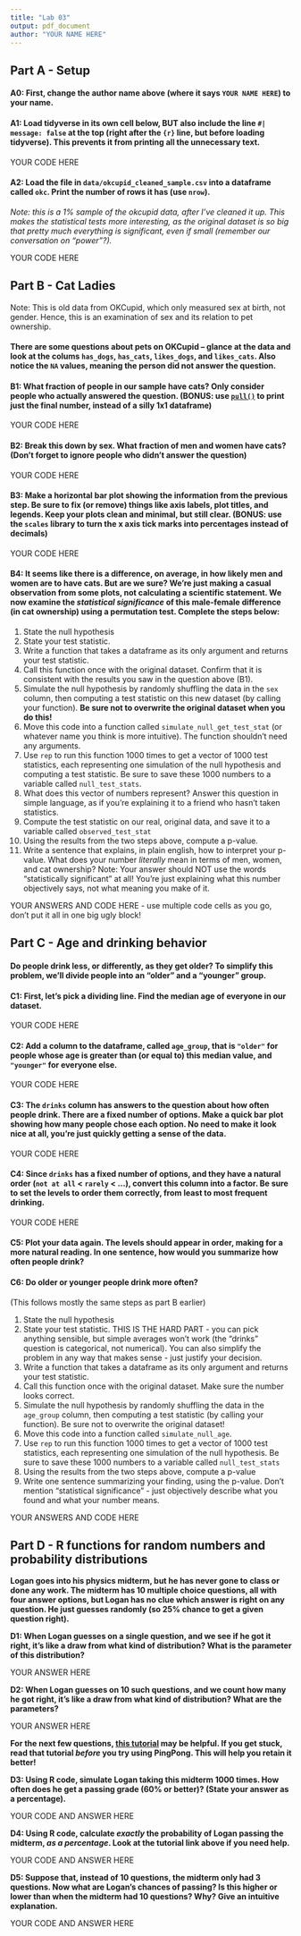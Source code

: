 ```yaml
---
title: "Lab 03"
output: pdf_document
author: "YOUR NAME HERE"
---
```


## Part A - Setup

#### A0: First, change the author name above (where it says `YOUR NAME HERE`) to your name.

#### A1: Load tidyverse in its own cell below, BUT also include the line `#| message: false` at the top (right after the `{r}` line, but before loading tidyverse). This prevents it from printing all the unnecessary text.

YOUR CODE HERE

#### A2: Load the file in `data/okcupid_cleaned_sample.csv` into a dataframe called `okc`. Print the number of rows it has (use `nrow`).

*Note: this is a 1% sample of the okcupid data, after I've cleaned it up. This makes the statistical tests more interesting, as the original dataset is so big that pretty much everything is significant, even if small (remember our conversation on "power"?).*

YOUR CODE HERE

## Part B - Cat Ladies

Note: This is old data from OKCupid, which only measured sex at birth, not gender. Hence, this is an examination of sex and its relation to pet ownership.

#### There are some questions about pets on OKCupid – glance at the data and look at the colums `has_dogs`, `has_cats`, `likes_dogs`, and `likes_cats`. Also notice the `NA` values, meaning the person did not answer the question.

#### B1: What fraction of people in our sample have cats? Only consider people who actually answered the question. (BONUS: use [`pull()`](https://www.statology.org/dplyr-pull/) to print just the final number, instead of a silly 1x1 dataframe)

YOUR CODE HERE

#### **B2:** Break this down by sex. What fraction of men and women have cats? (Don't forget to ignore people who didn't answer the question)

YOUR CODE HERE

#### **B3:** Make a horizontal bar plot showing the information from the previous step. Be sure to fix (or remove) things like axis labels, plot titles, and legends. Keep your plots clean and minimal, but still clear. (BONUS: use the `scales` library to turn the x axis tick marks into percentages instead of decimals)

YOUR CODE HERE

#### B4: It seems like there is a difference, on average, in how likely men and women are to have cats. But are we sure? We're just making a casual observation from some plots, not calculating a scientific statement. We now examine the *statistical significance* of this male-female difference (in cat ownership) using a permutation test. Complete the steps below:

1.  State the null hypothesis
2.  State your test statistic.
3.  Write a function that takes a dataframe as its only argument and returns your test statistic.
4.  Call this function once with the original dataset. Confirm that it is consistent with the results you saw in the question above (B1).
5.  Simulate the null hypothesis by randomly shuffling the data in the `sex` column, then computing a test statistic on this new dataset (by calling your function). **Be sure not to overwrite the original dataset when you do this!**
6.  Move this code into a function called `simulate_null_get_test_stat` (or whatever name you think is more intuitive). The function shouldn't need any arguments.
7.  Use `rep` to run this function 1000 times to get a vector of 1000 test statistics, each representing one simulation of the null hypothesis and computing a test statistic. Be sure to save these 1000 numbers to a variable called `null_test_stats`.
8.  What does this vector of numbers represent? Answer this question in simple language, as if you're explaining it to a friend who hasn't taken statistics.
9.  Compute the test statistic on our real, original data, and save it to a variable called `observed_test_stat`
10. Using the results from the two steps above, compute a p-value.
11. Write a sentence that explains, in plain english, how to interpret your p-value. What does your number *literally* mean in terms of men, women, and cat ownership? Note: Your answer should NOT use the words "statistically significant" at all! You're just explaining what this number objectively says, not what meaning you make of it.

YOUR ANSWERS AND CODE HERE - use multiple code cells as you go, don't put it all in one big ugly block!

## Part C - Age and drinking behavior

#### Do people drink less, or differently, as they get older? To simplify this problem, we'll divide people into an "older" and a "younger" group.

#### C1: First, let's pick a dividing line. Find the median age of everyone in our dataset.

YOUR CODE HERE

#### C2: Add a column to the dataframe, called `age_group`, that is `"older"` for people whose age is greater than (or equal to) this median value, and `"younger"` for everyone else.

YOUR CODE HERE

#### C3: The `drinks` column has answers to the question about how often people drink. There are a fixed number of options. Make a quick bar plot showing how many people chose each option. No need to make it look nice at all, you're just quickly getting a sense of the data.

YOUR CODE HERE

#### C4: Since `drinks` has a fixed number of options, and they have a natural order (`not at all` \< `rarely` \< ...), convert this column into a factor. Be sure to set the levels to order them correctly, from least to most frequent drinking.

YOUR CODE HERE

#### C5: Plot your data again. The levels should appear in order, making for a more natural reading. In one sentence, how would you summarize how often people drink?

#### C6: Do older or younger people drink more often?

(This follows mostly the same steps as part B earlier)

1.  State the null hypothesis
2.  State your test statistic. THIS IS THE HARD PART - you can pick anything sensible, but simple averages won't work (the "drinks" question is categorical, not numerical). You can also simplify the problem in any way that makes sense - just justify your decision.
3.  Write a function that takes a dataframe as its only argument and returns your test statistic.
4.  Call this function once with the original dataset. Make sure the number looks correct.
5.  Simulate the null hypothesis by randomly shuffling the data in the `age_group` column, then computing a test statistic (by calling your function). Be sure not to overwrite the original dataset!
6.  Move this code into a function called `simulate_null_age`.
7.  Use `rep` to run this function 1000 times to get a vector of 1000 test statistics, each representing one simulation of the null hypothesis. Be sure to save these 1000 numbers to a variable called `null_test_stats`
8.  Using the results from the two steps above, compute a p-value
9.  Write one sentence summarizing your finding, using the p-value. Don't mention "statistical significance" - just objectively describe what you found and what your number means.

YOUR ANSWERS AND CODE HERE

## Part D - R functions for random numbers and probability distributions

**Logan goes into his physics midterm, but he has never gone to class or done any work. The midterm has 10 multiple choice questions, all with four answer options, but Logan has no clue which answer is right on any question. He just guesses randomly (so 25% chance to get a given question right).**

**D1: When Logan guesses on a single question, and we see if he got it right, it's like a draw from what kind of distribution? What is the parameter of this distribution?**

YOUR ANSWER HERE

**D2: When Logan guesses on 10 such questions, and we count how many he got right, it's like a draw from what kind of distribution? What are the parameters?**

YOUR ANSWER HERE

**For the next few questions, [this tutorial](https://www.geeksforgeeks.org/r-language/a-guide-to-dbinom-pbinom-qbinom-and-rbinom-in-r/) may be helpful. If you get stuck, read that tutorial *before* you try using PingPong. This will help you retain it better!**

**D3: Using R code, simulate Logan taking this midterm 1000 times. How often does he get a passing grade (60% or better)? (State your answer as a percentage).**

YOUR CODE AND ANSWER HERE

**D4: Using R code, calculate *exactly* the probability of Logan passing the midterm, *as a percentage*. Look at the tutorial link above if you need help.**

YOUR CODE AND ANSWER HERE

**D5: Suppose that, instead of 10 questions, the midterm only had 3 questions. Now what are Logan's chances of passing? Is this higher or lower than when the midterm had 10 questions? Why? Give an intuitive explanation.**

YOUR CODE AND ANSWER HERE

